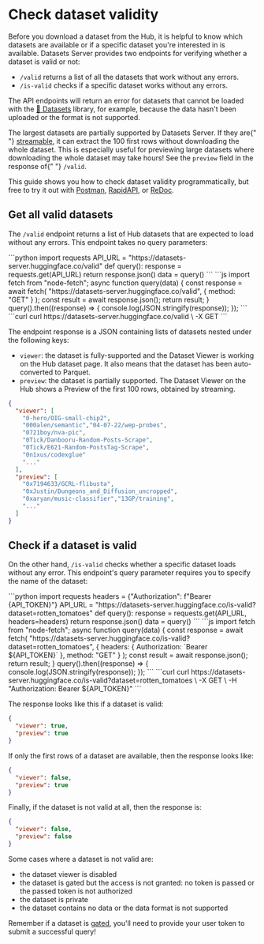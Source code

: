 # Check dataset validity

Before you download a dataset from the Hub, it is helpful to know which datasets are available or if a specific dataset you're interested in is available. Datasets Server provides two endpoints for verifying whether a dataset is valid or not:

- `/valid` returns a list of all the datasets that work without any errors.
- `/is-valid` checks if a specific dataset works without any errors.

The API endpoints will return an error for datasets that cannot be loaded with the [🤗 Datasets](https://github.com/huggingface/datasets) library, for example, because the data hasn't been uploaded or the format is not supported.

<Tip warning={true}>
  The largest datasets are partially supported by Datasets Server. If they are{" "}
  <a href="https://huggingface.co/docs/datasets/stream">streamable</a>, it can
  extract the 100 first rows without downloading the whole dataset. This is
  especially useful for previewing large datasets where downloading the whole
  dataset may take hours! See the <code>preview</code> field in the response of{" "}
  <code>/valid</code>.
</Tip>

This guide shows you how to check dataset validity programmatically, but free to try it out with [Postman](https://www.postman.com/huggingface/workspace/hugging-face-apis/request/23242779-17b761d0-b2b8-4638-a4f7-73be9049c324), [RapidAPI](https://rapidapi.com/hugging-face-hugging-face-default/api/hugging-face-datasets-api), or [ReDoc](https://redocly.github.io/redoc/?url=https://datasets-server.huggingface.co/openapi.json#operation/listValidDatasets).

## Get all valid datasets

The `/valid` endpoint returns a list of Hub datasets that are expected to load without any errors. This endpoint takes no query parameters:

<inferencesnippet>
<python>
```python
import requests
API_URL = "https://datasets-server.huggingface.co/valid"
def query():
    response = requests.get(API_URL)
    return response.json()
data = query()
```
</python>
<js>
```js
import fetch from "node-fetch";
async function query(data) {
    const response = await fetch(
        "https://datasets-server.huggingface.co/valid",
        {
            method: "GET"
        }
    );
    const result = await response.json();
    return result;
}
query().then((response) => {
    console.log(JSON.stringify(response));
});
```
</js>
<curl>
```curl
curl https://datasets-server.huggingface.co/valid \
        -X GET
```
</curl>
</inferencesnippet>

The endpoint response is a JSON containing lists of datasets nested under the following keys:

- `viewer`: the dataset is fully-supported and the Dataset Viewer is working on the Hub dataset page. It also means that the dataset has been auto-converted to Parquet.
- `preview`: the dataset is partially supported. The Dataset Viewer on the Hub shows a Preview of the first 100 rows, obtained by streaming.

```json
{
  "viewer": [
    "0-hero/OIG-small-chip2",
    "000alen/semantic","04-07-22/wep-probes",
    "0721boy/nva-pic",
    "0Tick/Danbooru-Random-Posts-Scrape",
    "0Tick/E621-Random-PostsTag-Scrape",
    "0n1xus/codexglue"
    "..."
  ],
  "preview": [
    "0x7194633/GCRL-flibusta",
    "0xJustin/Dungeons_and_Diffusion_uncropped",
    "0xaryan/music-classifier","13GP/training",
    "..."
  ]
}
```

## Check if a dataset is valid

On the other hand, `/is-valid` checks whether a specific dataset loads without any error. This endpoint's query parameter requires you to specify the name of the dataset:

<inferencesnippet>
<python>
```python
import requests
headers = {"Authorization": f"Bearer {API_TOKEN}"}
API_URL = "https://datasets-server.huggingface.co/is-valid?dataset=rotten_tomatoes"
def query():
    response = requests.get(API_URL, headers=headers)
    return response.json()
data = query()
```
</python>
<js>
```js
import fetch from "node-fetch";
async function query(data) {
    const response = await fetch(
        "https://datasets-server.huggingface.co/is-valid?dataset=rotten_tomatoes",
        {
            headers: { Authorization: `Bearer ${API_TOKEN}` },
            method: "GET"
        }
    );
    const result = await response.json();
    return result;
}
query().then((response) => {
    console.log(JSON.stringify(response));
});
```
</js>
<curl>
```curl
curl https://datasets-server.huggingface.co/is-valid?dataset=rotten_tomatoes \
        -X GET \
        -H "Authorization: Bearer ${API_TOKEN}"
```
</curl>
</inferencesnippet>

The response looks like this if a dataset is valid:

```json
{
  "viewer": true,
  "preview": true
}
```

If only the first rows of a dataset are available, then the response looks like:

```json
{
  "viewer": false,
  "preview": true
}
```

Finally, if the dataset is not valid at all, then the response is:

```json
{
  "viewer": false,
  "preview": false
}
```

Some cases where a dataset is not valid are:

- the dataset viewer is disabled
- the dataset is gated but the access is not granted: no token is passed or the passed token is not authorized
- the dataset is private
- the dataset contains no data or the data format is not supported

<Tip>
  Remember if a dataset is <a href="./quick_start#gated-datasets">gated</a>,
  you'll need to provide your user token to submit a successful query!
</Tip>
